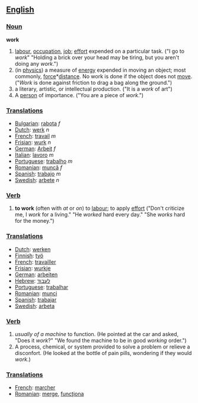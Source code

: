 == [[English]] ==

=== [[Noun]] ===
'''work'''
# [[labour]], [[occupation]], [[job]]; [[effort]] expended on a particular task. ("I go to ''work''"  "Holding a brick over your head may be tiring, but you aren't doing any ''work''.")
# (in [[physics]]) a measure of [[energy]] expended in moving an object; most commonly, [[force]]*[[distance]].  No work is done if the object does not [[move]].  ("''Work'' is done against friction to drag a bag along the ground.")
#a literary, artistic, or intellectual production.  ("It is a ''work'' of art")
#A [[person]] of importance.   ("You are a piece of ''work''.")

=== [[Translations]] ===
*[[Bulgarian]]: [[rabota]] ''f''
*[[Dutch]]: [[werk]] ''n''
*[[French]]: [[travail]] ''m''
*[[Frisian]]: [[wurk]] ''n''
*[[German]]: [[Arbeit]] ''f''
*[[Italian]]: [[lavoro]] ''m''
*[[Portuguese]]: [[trabalho]] ''m''
*[[Romanian]]: [[muncă]] ''f''
*[[Spanish]]: [[trabajo]] ''m''
*[[Swedish]]: [[arbete]] ''n''

=== [[Verb]] ===
#'''to work''' (often with ''at'' or ''on'') to [[labour]]; to apply [[effort]] ("Don't criticize me, I ''work'' for a living."  "He ''worked'' hard every day." "She ''works'' hard for the money.")

=== [[Translations]] ===
*[[Dutch]]: [[werken]]
*[[Finnish]]: [[työ]]
*[[French]]: [[travailler]]
*[[Frisian]]: [[wurkje]]
*[[German]]: [[arbeiten]]
*[[Hebrew]]: [[לעבוד]]
*[[Portuguese]]: [[trabalhar]]
*[[Romanian]]: [[munci]]
*[[Spanish]]: [[trabajar]]
*[[Swedish]]: [[arbeta]]

=== [[Verb]] ===
#''usually of a machine'' to function. (He pointed at the car and asked, "Does it ''work''?"  "We found the machine to be in good ''working'' order.")
#A process, chemical, or system provided to solve a problem or relieve a disconfort.  (He looked at the bottle of pain pills, wondering if they would ''work''.) 

=== [[Translations]] ===
*[[French]]: [[marcher]]
*[[Romanian]]: [[merge]], [[funcţiona]]